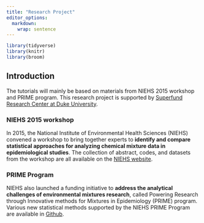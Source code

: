 ```yaml
---
title: "Research Project"
editor_options:
  markdown:
    wrap: sentence
---
```


```r
library(tidyverse)
library(knitr)
library(broom)
```


## Introduction 

The tutorials will mainly be based on materials from NIEHS 2015 workshop and PRIME program. This research project is supported by [Superfund Research Center at Duke University](https://sites.nicholas.duke.edu/superfund/).

### NIEHS 2015 workshop

In 2015, the National Institute of Environmental Health Sciences (NIEHS) convened a workshop to bring together experts to **identify and compare statistical approaches for analyzing chemical mixture data in epidemiological studies**. The collection of abstract, codes, and datasets from the workshop are all available on the [NIEHS website](https://www.niehs.nih.gov/news/events/pastmtg/2015/statistical/index.cfm). 

### PRIME Program

NIEHS also launched a funding initiative to **address the analytical challenges of environmental mixtures research**, called Powering Research through Innovative methods for Mixtures in Epidemiology (PRIME) program. Various new statistical methods supported by the NIEHS PRIME Program are available in [Github](https://github.com/niehs-prime/).


